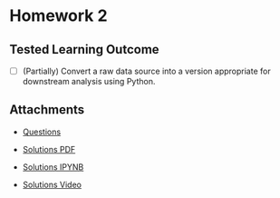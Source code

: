 # Homework 2

## Tested Learning Outcome 

- [ ] (Partially) Convert a raw data source into a version appropriate for downstream analysis using Python.

## Attachments

* [Questions](Questions.pdf)

* [Solutions PDF](Solutions.pdf)

* [Solutions IPYNB](Solutions.ipynb)

* [Solutions Video](https://youtu.be/4jJB_8GY92k)
